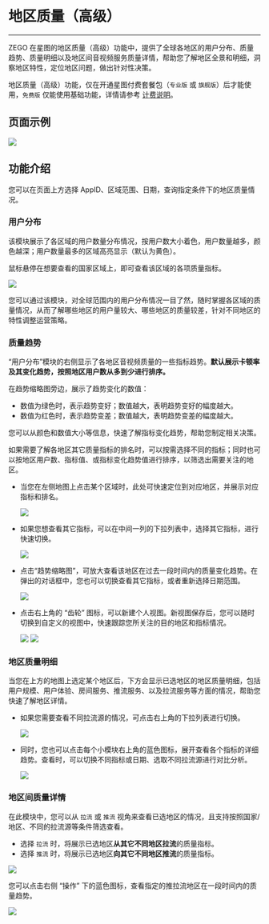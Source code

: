 # 地区质量（高级）

- - -

ZEGO 在星图的地区质量（高级）功能中，提供了全球各地区的用户分布、质量趋势、质量明细以及地区间音视频服务质量详情，帮助您了解地区全景和明细，洞察地区特性，定位地区问题，做出针对性决策。

<Warning title="注意">

地区质量（高级）功能，仅在开通星图付费套餐包（`专业版` 或 `旗舰版`）后才能使用，`免费版` 仅能使用基础功能，详情请参考 [计费说明](./../../Introduction/Pricing.mdx)。
</Warning>


## 页面示例

<Frame width="512" height="auto" caption=""><img src="https://doc-media.zego.im/sdk-doc/Pics/Prism/Operation_Dashboard_intro_3.png" /></Frame>


## 功能介绍

您可以在页面上方选择 AppID、区域范围、日期，查询指定条件下的地区质量情况。

### 用户分布

该模块展示了各区域的用户数量分布情况，按用户数大小着色，用户数量越多，颜色越深；用户数量最多的区域高亮显示（默认为黄色）。

鼠标悬停在想要查看的国家区域上，即可查看该区域的各项质量指标。

<Frame width="512" height="auto" caption=""><img src="https://doc-media.zego.im/sdk-doc/Pics/Prism/Operation_Dashboard_intro_3_1.png" /></Frame>

您可以通过该模块，对全球范围内的用户分布情况一目了然，随时掌握各区域的质量情况，从而了解哪些地区的用户量较大、哪些地区的质量较差，针对不同地区的特性调整运营策略。

### 质量趋势

“用户分布”模块的右侧显示了各地区音视频质量的一些指标趋势。**默认展示卡顿率及其变化趋势，按照地区用户数从多到少进行排序。**

在趋势缩略图旁边，展示了趋势变化的数值：

- 数值为绿色时，表示趋势变好；数值越大，表明趋势变好的幅度越大。
- 数值为红色时，表示趋势变差；数值越大，表明趋势变差的幅度越大。

您可以从颜色和数值大小等信息，快速了解指标变化趋势，帮助您制定相关决策。

如果需要了解各地区其它质量指标的排名时，可以按需选择不同的指标；同时也可以按地区用户数、指标值、或指标变化趋势值进行排序，以筛选出需要关注的地区。

- 当您在左侧地图上点击某个区域时，此处可快速定位到对应地区，并展示对应指标和排名。

    <Frame width="512" height="auto" caption=""><img src="https://doc-media.zego.im/sdk-doc/Pics/Prism/Operation_Dashboard_intro_3_2.png" /></Frame>

- 如果您想查看其它指标，可以在中间一列的下拉列表中，选择其它指标，进行快速切换。

    <Frame width="512" height="auto" caption=""><img src="https://doc-media.zego.im/sdk-doc/Pics/Prism/Operation_Dashboard_intro_3_3.png" /></Frame>

- 点击“趋势缩略图”，可放大查看该地区在过去一段时间内的质量变化趋势。在弹出的对话框中，您也可以切换查看其它指标，或者重新选择日期范围。

    <Frame width="512" height="auto" caption=""><img src="https://doc-media.zego.im/sdk-doc/Pics/Prism/Operation_Dashboard_intro_3_4.png" /></Frame>

- 点击右上角的 “齿轮” 图标，可以新建个人视图。新视图保存后，您可以随时切换到自定义的视图中，快速跟踪您所关注的目的地区和指标情况。

    <Frame width="512" height="auto" caption=""><img src="https://doc-media.zego.im/sdk-doc/Pics/Prism/Operation_Dashboard_intro_3_5.png" /></Frame>

    <Frame width="512" height="auto" caption=""><img src="https://doc-media.zego.im/sdk-doc/Pics/Prism/Operation_Dashboard_intro_3_6.png" /></Frame>

### 地区质量明细

当您在上方的地图上选定某个地区后，下方会显示已选地区的地区质量明细，包括用户规模、用户体验、房间服务、推流服务、以及拉流服务等方面的情况，帮助您快速了解地区详情。

- 如果您需要查看不同拉流源的情况，可点击右上角的下拉列表进行切换。

    <Frame width="512" height="auto" caption=""><img src="https://doc-media.zego.im/sdk-doc/Pics/Prism/Operation_Dashboard_intro_3_7.png" /></Frame>

- 同时，您也可以点击每个小模块右上角的蓝色图标，展开查看各个指标的详细趋势。查看时，可以切换不同指标或日期、选取不同拉流源进行对比分析。

    <Frame width="512" height="auto" caption=""><img src="https://doc-media.zego.im/sdk-doc/Pics/Prism/Operation_Dashboard_intro_3_8.png" /></Frame>


### 地区间质量详情

在此模块中，您可以从 `拉流` 或 `推流` 视角来查看已选地区的情况，且支持按照国家/地区、不同的拉流源等条件筛选查看。

- 选择 `拉流` 时，将展示已选地区**从其它不同地区拉流**的质量指标。
- 选择 `推流` 时，将展示已选地区**向其它不同地区推流**的质量指标。

<Frame width="512" height="auto" caption=""><img src="https://doc-media.zego.im/sdk-doc/Pics/Prism/Operation_Dashboard_intro_3_9.png" /></Frame>

您可以点击右侧 “操作” 下的蓝色图标，查看指定的推拉流地区在一段时间内的质量趋势。

<Frame width="512" height="auto" caption=""><img src="https://doc-media.zego.im/sdk-doc/Pics/Prism/Operation_Dashboard_intro_3_10.png" /></Frame>

